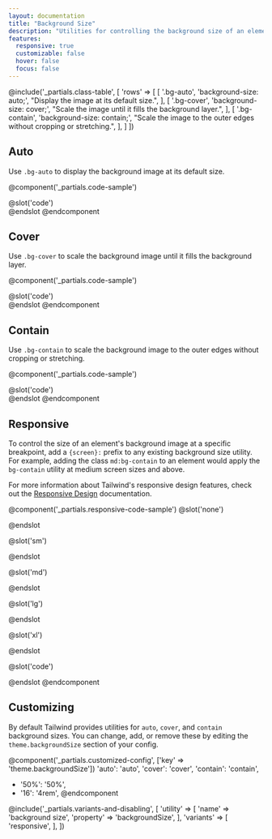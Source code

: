 ```yaml
---
layout: documentation
title: "Background Size"
description: "Utilities for controlling the background size of an element's background image."
features:
  responsive: true
  customizable: false
  hover: false
  focus: false
---
```


@include('_partials.class-table', [
  'rows' => [
    [
      '.bg-auto',
      'background-size: auto;',
      "Display the image at its default size.",
    ],
    [
      '.bg-cover',
      'background-size: cover;',
      "Scale the image until it fills the background layer.",
    ],
    [
      '.bg-contain',
      'background-size: contain;',
      "Scale the image to the outer edges without cropping or stretching.",
    ],
  ]
])

## Auto

Use `.bg-auto` to display the background image at its default size.

@component('_partials.code-sample')
<div className="w-full bg-gray-400 h-48 bg-center bg-auto" style={{backgroundImage: "url('https://images.unsplash.com/photo-1459262838948-3e2de6c1ec80?ixlib=rb-1.2.1&ixid=eyJhcHBfaWQiOjEyMDd9&auto=format&fit=crop&w=800&q=80')"}}>
</div>
@slot('code')
<div className="bg-auto bg-center ..." style={{backgroundImage: " url(...)"}}></div>
@endslot
@endcomponent

## Cover

Use `.bg-cover` to scale the background image until it fills the background layer.

@component('_partials.code-sample')
<div className="w-full mx-auto bg-gray-400 h-48 bg-center bg-cover" style={{backgroundImage: "url('https://images.unsplash.com/photo-1459262838948-3e2de6c1ec80?ixlib=rb-1.2.1&ixid=eyJhcHBfaWQiOjEyMDd9&auto=format&fit=crop&w=800&q=80')"}}>
</div>
@slot('code')
<div className="bg-cover bg-center ..." style={{backgroundImage: " url(...)"}}></div>
@endslot
@endcomponent

## Contain

Use `.bg-contain` to scale the background image to the outer edges without cropping or stretching.

@component('_partials.code-sample')
<div className="w-full bg-gray-400 h-48 bg-center bg-no-repeat bg-contain" style={{backgroundImage: "url('https://images.unsplash.com/photo-1459262838948-3e2de6c1ec80?ixlib=rb-1.2.1&ixid=eyJhcHBfaWQiOjEyMDd9&auto=format&fit=crop&w=800&q=80')"}}>
</div>
@slot('code')
<div className="bg-contain bg-center ..." style={{backgroundImage: " url(...)"}}></div>
@endslot
@endcomponent

## Responsive

To control the size of an element's background image at a specific breakpoint, add a `{screen}:` prefix to any existing background size utility. For example, adding the class `md:bg-contain` to an element would apply the `bg-contain` utility at medium screen sizes and above.

For more information about Tailwind's responsive design features, check out the [Responsive Design](/docs/responsive-design) documentation.

@component('_partials.responsive-code-sample')
@slot('none')
<div className="mx-auto w-64 bg-gray-400 h-48 bg-center bg-no-repeat bg-auto" style={{backgroundImage: "url('https://images.unsplash.com/photo-1459262838948-3e2de6c1ec80?ixlib=rb-1.2.1&ixid=eyJhcHBfaWQiOjEyMDd9&auto=format&fit=crop&w=800&q=80')"}}>
</div>
@endslot

@slot('sm')
<div className="mx-auto w-64 bg-gray-400 h-48 bg-center bg-no-repeat bg-cover" style={{backgroundImage: "url('https://images.unsplash.com/photo-1459262838948-3e2de6c1ec80?ixlib=rb-1.2.1&ixid=eyJhcHBfaWQiOjEyMDd9&auto=format&fit=crop&w=800&q=80')"}}>
</div>
@endslot

@slot('md')
<div className="mx-auto w-64 bg-gray-400 h-48 bg-center bg-no-repeat bg-contain" style={{backgroundImage: "url('https://images.unsplash.com/photo-1459262838948-3e2de6c1ec80?ixlib=rb-1.2.1&ixid=eyJhcHBfaWQiOjEyMDd9&auto=format&fit=crop&w=800&q=80')"}}>
</div>
@endslot

@slot('lg')
<div className="mx-auto w-64 bg-gray-400 h-48 bg-center bg-no-repeat bg-auto" style={{backgroundImage: "url('https://images.unsplash.com/photo-1459262838948-3e2de6c1ec80?ixlib=rb-1.2.1&ixid=eyJhcHBfaWQiOjEyMDd9&auto=format&fit=crop&w=800&q=80')"}}>
</div>
@endslot

@slot('xl')
<div className="mx-auto w-64 bg-gray-400 h-48 bg-center bg-no-repeat bg-cover" style={{backgroundImage: "url('https://images.unsplash.com/photo-1459262838948-3e2de6c1ec80?ixlib=rb-1.2.1&ixid=eyJhcHBfaWQiOjEyMDd9&auto=format&fit=crop&w=800&q=80')"}}>
</div>
@endslot

@slot('code')
<div className="none:bg-auto sm:bg-cover md:bg-contain lg:bg-auto xl:bg-cover ..." style={{backgroundImage: " url(...)"}}></div>
@endslot
@endcomponent

## Customizing

By default Tailwind provides utilities for `auto`, `cover`, and `contain` background sizes. You can change, add, or remove these by editing the `theme.backgroundSize` section of your config.

@component('_partials.customized-config', ['key' => 'theme.backgroundSize'])
  'auto': 'auto',
  'cover': 'cover',
  'contain': 'contain',
+ '50%': '50%',
+ '16': '4rem',
@endcomponent

@include('_partials.variants-and-disabling', [
    'utility' => [
        'name' => 'background size',
        'property' => 'backgroundSize',
    ],
    'variants' => [
        'responsive',
    ],
])
